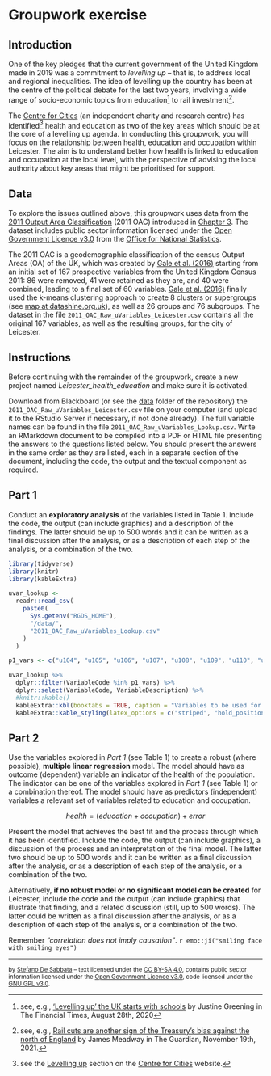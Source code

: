 # Groupwork exercise {-}

## Introduction {-}

One of the key pledges that the current government of the United Kingdom made in 2019 was a commitment to *levelling up* -- that is, to address local and regional inequalities. The idea of levelling up the country has been at the centre of the political debate for the last two years, involving a wide range of socio-economic topics from education^[see, e.g., [‘Levelling up’ the UK starts with schools](https://www.ft.com/content/b4a9cac9-0c19-48cd-a6d5-1526fbae7418) by 
Justine Greening in The Financial Times, August 28th, 2020] to rail investment^[see, e.g., [Rail cuts are another sign of the Treasury’s bias against the north of England](https://www.theguardian.com/commentisfree/2021/nov/19/rail-cuts-treasury-north-england-chancellor-rish-sunak-no-10) by James Meadway in The Guardian, November 19th, 2021.].

The [Centre for Cities](https://www.centreforcities.org/) (an independent charity and research centre) has identified^[see the [Levelling up](https://www.centreforcities.org/levelling-up/) section on the [Centre for Cities](https://www.centreforcities.org/) website.] health and education as two of the key areas which should be at the core of a levelling up agenda. In conducting this groupwork, you will focus on the relationship between health, education and occupation within Leicester. The aim is to understand better how health is linked to education and occupation at the local level, with the perspective of advising the local authority about key areas that might be prioritised for support.


## Data {-}

To explore the issues outlined above, this groupwork uses data from the [2011 Output Area Classification](https://github.com/geogale/2011OAC) (2011 OAC) introduced in [Chapter 3](data-manipulation.html). The dataset includes public sector information licensed under the [Open Government Licence v3.0](https://www.nationalarchives.gov.uk/doc/open-government-licence/version/3/) from the [Office for National Statistics](https://www.ons.gov.uk/).

The 2011 OAC is a geodemographic classification of the census Output Areas (OA) of the UK, which was created by [Gale et al. (2016)](http://josis.org/index.php/josis/article/viewArticle/232) starting from an initial set of 167 prospective variables from the United Kingdom Census 2011: 86 were removed, 41 were retained as they are, and 40 were combined, leading to a final set of 60 variables. [Gale et al. (2016)](http://josis.org/index.php/josis/article/viewArticle/232) finally used the k-means clustering approach to create 8 clusters or supergroups (see [map at datashine.org.uk](https://oac.datashine.org.uk)), as well as 26 groups and 76 subgroups. The dataset in the file `2011_OAC_Raw_uVariables_Leicester.csv` contains all the original 167 variables, as well as the resulting groups, for the city of Leicester. 



## Instructions {-}

Before continuing with the remainder of the groupwork, create a new project named *Leicester_health_education* and make sure it is activated. 

Download from Blackboard (or see the [data](https://github.com/sdesabbata/granolarr/tree/master/data) folder of the repository) the `2011_OAC_Raw_uVariables_Leicester.csv` file on your computer (and upload it to the RStudio Server if necessary, if not done already). The full variable names can be found in the file `2011_OAC_Raw_uVariables_Lookup.csv`. Write an RMarkdown document to be compiled into a PDF or HTML file presenting the answers to the questions listed below. You should present the answers in the same order as they are listed, each in a separate section of the document, including the code, the output and the textual component as required.

## Part 1 {-}

Conduct an **exploratory analysis** of the variables listed in Table 1. Include the code, the output (can include graphics) and a description of the findings. The latter should be up to 500 words and it can be written as a final discussion after the analysis, or as a description of each step of the analysis, or a combination of the two.

```r
library(tidyverse)
library(knitr)
library(kableExtra)

uvar_lookup <- 
  readr::read_csv(
    paste0(
      Sys.getenv("RGDS_HOME"), 
      "/data/", 
      "2011_OAC_Raw_uVariables_Lookup.csv"
    )
  )

p1_vars <- c("u104", "u105", "u106", "u107", "u108", "u109", "u110", "u111", "u112", "u113", "u114", "u115", "u159", "u160", "u161", "u162", "u163", "u164", "u165", "u166", "u167")

uvar_lookup %>% 
  dplyr::filter(VariableCode %in% p1_vars) %>% 
  dplyr::select(VariableCode, VariableDescription) %>%
  #knitr::kable()
  kableExtra::kbl(booktabs = TRUE, caption = "Variables to be used for Part 1 and 2 of this groupwork exercise") %>%
  kableExtra::kable_styling(latex_options = c("striped", "hold_position"))
```



## Part 2 {-}

Use the variables explored in *Part 1* (see Table 1) to create a robust (where possible), **multiple linear regression** model. The model should have as outcome (dependent) variable an indicator of the health of the population. The indicator can be one of the variables explored in *Part 1* (see Table 1) or a combination thereof. The model should have as predictors (independent) variables a relevant set of variables related to education and occupation. 


$$health = (education + occupation) + error $$

Present the model that achieves the best fit and the process through which it has been identified. Include the code, the output (can include graphics), a discussion of the process and an interpretation of the final model. The latter two should be up to 500 words and it can be written as a final discussion after the analysis, or as a description of each step of the analysis, or a combination of the two.

Alternatively, **if no robust model or no significant model can be created** for Leicester, include the code and the output (can include graphics) that illustrate that finding, and a related discussion (still, up to 500 words). The latter could be written as a final discussion after the analysis, or as a description of each step of the analysis, or a combination of the two.

Remember *"correlation does not imply causation"*. `r emo::ji("smiling face with smiling eyes")`


---

<small>by [Stefano De Sabbata](https://sdesabbata.github.io/) -- text licensed under the [CC BY-SA 4.0](https://creativecommons.org/licenses/by-sa/4.0/), contains public sector information licensed under the [Open Government Licence v3.0](http://www.nationalarchives.gov.uk/doc/open-government-licence), code licensed under the [GNU GPL v3.0](https://www.gnu.org/licenses/gpl-3.0.html).</small>

